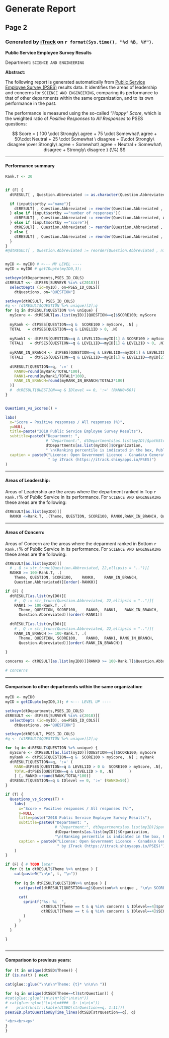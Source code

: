 

# Generate Report 


## Page 2 {data-orientation=rows}

### Generated by [iTrack](https://itrack.shinyapps.io/PSES) on `r format(Sys.time(), "%d %B, %Y")`.  

**Public Service Employee Survey Results**

Department: `SCIENCE AND ENGINEERING` 

<!-- Years: `2011,2014,2017,2018` -->

**Abstract: **


The following report is generated automatically from [Public Service Employee Survey (PSES)](https://www.canada.ca/en/treasury-board-secretariat/services/innovation/public-service-employee-survey.html) results data. 
It identifies the areas of leadership and concerns for  `SCIENCE AND ENGINEERING`, comparing its performance to that of other departments within the same orgzanization, and to its own performance in the past.

The performance is measured using the so-called *"Happy" Score*, which is the weighted ratio of *Positive Responses* to *All Responses* to PSES questions: 

<!-- The Score is computed as assigning a score of 100 to the most positive response category, 75 to the second most positive response category, 50 for the middle response category, 25 to the second most negative response option, and 0 to the most negative response option.  -->

$$ Score  = { 100 \cdot Strongly\ agree  + 75 \cdot Somewhat\ agree + 50\cdot Neutral + 25 \cdot Somewhat \ disagree + 0\cdot Strongly\ disagree \over 
Strongly\ agree  + Somewhat\ agree  + Neutral + Somewhat\ disagree + Strongly\ disagree  } (\%) $$

---

#### Performance summary


```r

Rank.T <- 20


if (F) {
  dtRESULT[ , Question.Abbreviated := as.character(Question.Abbreviated)]

  if (input$sortby =="name"){
    dtRESULT[ , Question.Abbreviated := reorder(Question.Abbreviated , nTheme )]
  } else if (input$sortby =="number of responses"){
    dtRESULT[ , Question.Abbreviated := reorder(Question.Abbreviated, ANSCOUNT)]
  } else if (input$sortby =="score"){
    dtRESULT[ , Question.Abbreviated := reorder(Question.Abbreviated , -SCORE100) ]
  } else {
    dtRESULT[ , Question.Abbreviated := reorder(Question.Abbreviated , RANK0) ]
  }
}
#@dtRESULT[ , Question.Abbreviated := reorder(Question.Abbreviated , nTheme )]


myID <- myID0 # <--- MY LEVEL ----
myID = myID0 # getIDupto(myID0,3); 

setkeyv(dtDepartments,PSES_ID_COLS)  
dtRESULT <<- dtPSES[SURVEYR %in% c(2018)][
  selectDepts (id=myID), on=PSES_ID_COLS][
    dtQuestions, on="QUESTION"]

setkeyv(dtRESULT, PSES_ID_COLS)
#q <- (dtRESULT$QUESTION %>% unique)[2];q
for (q in dtRESULT$QUESTION %>% unique) {
  myScore <- dtRESULT[as.list(myID)][QUESTION==q]$SCORE100; myScore
  
  myRank <- dtPSES[QUESTION==q &  SCORE100 > myScore, .N] ; 
  TOTAL   = dtPSES[QUESTION==q & LEVEL1ID > 0, .N] 
  
  myRank1 <- dtPSES[QUESTION==q & LEVEL1ID==myID[1] & SCORE100 > myScore, .N] ; 
  TOTAL1   = dtPSES[QUESTION==q & LEVEL1ID==myID[1] & LEVEL2ID > 0, .N] 
  
  myRANK_IN_BRANCH <- dtPSES[QUESTION==q & LEVEL1ID==myID[1] & LEVEL2ID==myID[2] & SCORE100 > myScore, .N] ; 
  TOTAL2   = dtPSES[QUESTION==q & LEVEL1ID==myID[1] & LEVEL2ID==myID[2] & LEVEL3ID > 0, .N] 
  
  dtRESULT[QUESTION==q, ':=' (
    RANK0=round(myRank/TOTAL*100),
    RANK1=round(myRank1/TOTAL1*100),
    RANK_IN_BRANCH=round(myRANK_IN_BRANCH/TOTAL2*100)
  )]
  #  dtRESULT[QUESTION==q & IDlevel == 0, ':=' (RANK0=50)]
}


Questions_vs_Scores() +

labs(
  x="Score = Positive responses / All responses (%)",
  y=NULL,
  title=paste("2018 Public Service Employee Survey Results"), 
  subtitle=paste0("Department: ",
                  # "Department:", dtDepartments[as.list(myID)]$pathString, 
                  dtDepartments[as.list(myID0)]$Organization,
                  " \n(Ranking percentile is indicated in the box, Public Service average is marked by cross)"),
  caption = paste0("License: Open Government Licence - Canada\n Generated", #  on ", format(Sys.time(), "%d %B, %Y"), 
                   " by iTrack (https://itrack.shinyapps.io/PSES)")
) 

```


---

#### Areas of Leadership:

Areas of Leadership are the areas where the department ranked in Top `r Rank.T`% of Public Service in its performance. For `SCIENCE AND ENGINEERING` these areas are the following:

```r


dtRESULT[as.list(myID0)][
  RANK0 <=Rank.T, .(Theme, QUESTION, SCORE100, RANK0,RANK_IN_BRANCH, Question.Abbreviated)]
```

---

#### Areas of Concern:


Areas of Concern are the  areas where the deparment ranked in Bottom `r Rank.T`% of Public Service in its performance. For `SCIENCE AND ENGINEERING` these areas are the following:

```r

dtRESULT[as.list(myID0)][
  # , Q := str_trunc(Question.Abbreviated, 22,ellipsis = "..")][
  RANK0 >= 100-Rank.T, .(
    Theme, QUESTION, SCORE100,    RANK0,    RANK_IN_BRANCH,
    Question.Abbreviated)][order(-RANK0)]

if (F) {
  dtRESULT[as.list(myID0)][
    # , Q := str_trunc(Question.Abbreviated, 22,ellipsis = "..")][
    RANK1 >= 100-Rank.T, .(
      Theme, QUESTION, SCORE100,    RANK0,  RANK1,   RANK_IN_BRANCH,
      Question.Abbreviated)][order(-RANK1)]
  
  dtRESULT[as.list(myID0)][
    # , Q := str_trunc(Question.Abbreviated, 22,ellipsis = "..")][
    RANK_IN_BRANCH >= 100-Rank.T, .(
      Theme, QUESTION, SCORE100,    RANK0,  RANK1, RANK_IN_BRANCH,
      Question.Abbreviated)][order(-RANK_IN_BRANCH)]
  
}

concerns <- dtRESULT[as.list(myID0)][RANK0 >= 100-Rank.T]$Question.Abbreviated; 

# concerns

```
<!-- `RANK_IN_BRANCH` indicates the ranking in comparison to other groups at the same level of the organization -->

***
  
#### Comparison to other departments within the same organization:
  
  
```r

myID <- myID0
myID = getIDupto(myID0,3); # <--- LEVEL UP ----

setkeyv(dtDepartments,PSES_ID_COLS)  
dtRESULT <<- dtPSES[SURVEYR %in% c(2018)][
  selectDepts (id=myID), on=PSES_ID_COLS][
    dtQuestions, on="QUESTION"]

setkeyv(dtRESULT, PSES_ID_COLS)
#q <- (dtRESULT$QUESTION %>% unique)[2];q

for (q in dtRESULT$QUESTION %>% unique) {
  myScore <- dtRESULT[as.list(myID)][QUESTION==q]$SCORE100; myScore
  myRank <- dtPSES[QUESTION==q &  SCORE100 > myScore, .N] ; myRank
  dtRESULT[QUESTION==q, ':=' (
    RANK=dtPSES[QUESTION==q & LEVEL1ID > 0 &  SCORE100 > myScore, .N],
    TOTAL=dtPSES[QUESTION==q & LEVEL1ID > 0, .N]       )
    ] [, RANK0:=round(RANK/TOTAL*100)]
  dtRESULT[QUESTION==q & IDlevel == 0, ':=' (RANK0=50)]
}

if (T) {
  Questions_vs_Scores(T) +
    labs(
      x="Score = Positive responses / All responses (%)",
      y=NULL,
      title=paste("2018 Public Service Employee Survey Results"), 
      subtitle=paste0("Department: ",
                      # "Department:", dtDepartments[as.list(myID)]$pathString, 
                      dtDepartments[as.list(myID)]$Organization,
                      "\n(Ranking percentile is indicated in the box, Public Service average is marked by cross)"),
      caption = paste0("License: Open Government Licence - Canada\n Generated", #  on ", format(Sys.time(), "%d %B, %Y"), 
                       " by iTrack (https://itrack.shinyapps.io/PSES)")
    ) 
}

if (F) { # TODO later
  for (t in dtRESULT$Theme %>% unique ) {
    cat(paste0("\n\n", t, "\n"))
    
    for (q in dtRESULT$QUESTION%>% unique ) {
      cat(paste0(dtRESULT[QUESTION==q]$Question%>% unique , "\n\n SCORE100"))
      
      cat(
        sprintf("%s: %i  ", 
                dtRESULT[Theme == t & q %in% concerns & IDlevel==4]$pathString, 
                dtRESULT[Theme == t & q %in% concerns & IDlevel==4]$SCORE100
        )
      )
    }
  }
  
}



```



---

#### Comparison to previous years:


```r

for (t in unique(dtSED$Theme)) {
if (is.na(t) ) next

cat(glue::glue("\n\n\n*Theme: {t}* \n\n\n "))

for (q in unique(dtSED[Theme==t]$strQuestion)) {
#cat(glue::glue("\n\n\n*{q}*\n\n\n")) 
# cat(glue::glue("\n\n\n####  Q: \n\n\n")) 
#    print(knitr::kable(dtSED[strQuestion==q, 1:11]))
psesSED.plotQuestionByTime_lines(dtSED[strQuestion==q], q)

"<br><br><p>"
}
}



```
